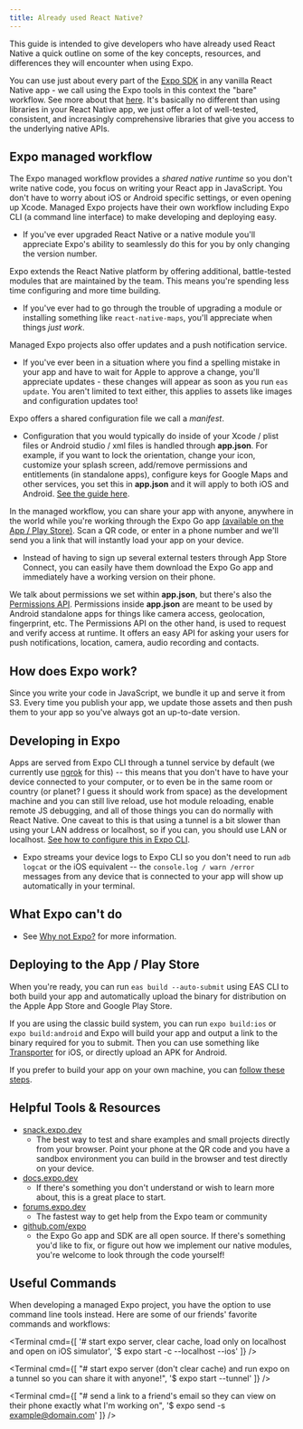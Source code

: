 ```yaml
---
title: Already used React Native?
---
```



This guide is intended to give developers who have already used React Native a quick outline on some of the key concepts, resources, and differences they will encounter when using Expo.

You can use just about every part of the [Expo SDK](/versions/latest/) in any vanilla React Native app - we call using the Expo tools in this context the "bare" workflow. See more about that [here](../bare/hello-world.md). It's basically no different than using libraries in your React Native app, we just offer a lot of well-tested, consistent, and increasingly comprehensive libraries that give you access to the underlying native APIs.

## Expo managed workflow

The Expo managed workflow provides a _shared native runtime_ so you don't write native code, you focus on writing your React app in JavaScript. You don't have to worry about iOS or Android specific settings, or even opening up Xcode. Managed Expo projects have their own workflow including Expo CLI (a command line interface) to make developing and deploying easy.

- If you've ever upgraded React Native or a native module you'll appreciate Expo's ability to seamlessly do this for you by only changing the version number.

Expo extends the React Native platform by offering additional, battle-tested modules that are maintained by the team. This means you're spending less time configuring and more time building.

- If you've ever had to go through the trouble of upgrading a module or installing something like `react-native-maps`, you'll appreciate when things _just work_.

Managed Expo projects also offer updates and a push notification service.

- If you've ever been in a situation where you find a spelling mistake in your app and have to wait for Apple to approve a change, you'll appreciate updates - these changes will appear as soon as you run `eas update`. You aren't limited to text either, this applies to assets like images and configuration updates too!

Expo offers a shared configuration file we call a _manifest_.

- Configuration that you would typically do inside of your Xcode / plist files or Android studio / xml files is handled through **app.json**. For example, if you want to lock the orientation, change your icon, customize your splash screen, add/remove permissions and entitlements (in standalone apps), configure keys for Google Maps and other services, you set this in **app.json** and it will apply to both iOS and Android. [See the guide here](/workflow/configuration.md).

In the managed workflow, you can share your app with anyone, anywhere in the world while you're working through the Expo Go app [(available on the App / Play Store)](https://expo.dev). Scan a QR code, or enter in a phone number and we'll send you a link that will instantly load your app on your device.

- Instead of having to sign up several external testers through App Store Connect, you can easily have them download the Expo Go app and immediately have a working version on their phone.

We talk about permissions we set within **app.json**, but there's also the [Permissions API](../versions/latest/sdk/permissions.md). Permissions inside **app.json** are meant to be used by Android standalone apps for things like camera access, geolocation, fingerprint, etc. The Permissions API on the other hand, is used to request and verify access at runtime. It offers an easy API for asking your users for push notifications, location, camera, audio recording and contacts.

## How does Expo work?

Since you write your code in JavaScript, we bundle it up and serve it from S3. Every time you publish your app, we update those assets and then push them to your app so you've always got an up-to-date version.

## Developing in Expo

Apps are served from Expo CLI through a tunnel service by default (we currently use [ngrok](https://ngrok.com) for this) -- this means that you don't have to have your device connected to your computer, or to even be in the same room or country (or planet? I guess it should work from space) as the development machine and you can still live reload, use hot module reloading, enable remote JS debugging, and all of those things you can do normally with React Native. One caveat to this is that using a tunnel is a bit slower than using your LAN address or localhost, so if you can, you should use LAN or localhost. [See how to configure this in Expo CLI](/workflow/expo-cli.md#develop).

- Expo streams your device logs to Expo CLI so you don't need to run `adb logcat` or the iOS equivalent -- the `console.log / warn /error` messages from any device that is connected to your app will show up automatically in your terminal.

## What Expo can't do

- See [Why not Expo?](../introduction/why-not-expo.md) for more information.

## Deploying to the App / Play Store

When you're ready, you can run `eas build --auto-submit` using EAS CLI to both build your app and automatically upload the binary for distribution on the Apple App Store and Google Play Store.

<ConfigClassic>

If you are using the classic build system, you can run `expo build:ios` or `expo build:android` and Expo will build your app and output a link to the binary required for you to submit. Then you can use something like [Transporter](https://apps.apple.com/app/transporter/id1450874784) for iOS, or directly upload an APK for Android.

If you prefer to build your app on your own machine, you can [follow these steps](https://github.com/expo/expo#standalone-apps).

</ConfigClassic>

## Helpful Tools & Resources

- [snack.expo.dev](https://snack.expo.dev)
  - The best way to test and share examples and small projects directly from your browser. Point your phone at the QR code and you have a sandbox environment you can build in the browser and test directly on your device.
- [docs.expo.dev](/versions/latest/)
  - If there's something you don't understand or wish to learn more about, this is a great place to start.
- [forums.expo.dev](https://forums.expo.dev)
  - The fastest way to get help from the Expo team or community
- [github.com/expo](https://github.com/expo)
  - the Expo Go app and SDK are all open source. If there's something you'd like to fix, or figure out how we implement our native modules, you're welcome to look through the code yourself!

## Useful Commands

When developing a managed Expo project, you have the option to use command line tools instead. Here are some of our friends' favorite commands and workflows:

<Terminal cmd={[
'# start expo server, clear cache, load only on localhost and open on iOS simulator',
'$ expo start -c --localhost --ios'
]} />

<Terminal cmd={[
"# start expo server (don't clear cache) and run expo on a tunnel so you can share it with anyone!",
'$ expo start --tunnel'
]} />

<Terminal cmd={[
"# send a link to a friend's email so they can view on their phone exactly what I'm working on",
'$ expo send -s example@domain.com'
]} />
